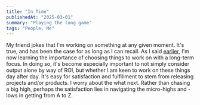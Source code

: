 ```yaml
---
title: "In Time"
publishedAt: "2025-03-01"
summary: "Playing the long game"
tags: "People, Me"
---
```


My friend jokes that I'm working on something at any given moment. It's true, and has been the case for as long as I can recall. As I said [earlier](https://adejuyigbe.com/blog/intuit), I'm now learning the importance of choosing things to work on with a long-term focus. In doing so, it's become especially important to not simply consider output alone by way of ROI, but whether I am keen to work on these things day after day. It's easy for satisfaction and fulfillment to stem from releasing projects and/or products. I worry about the what next. Rather than chasing a big high, perhaps the satisfaction lies in navigating the micro-highs and -lows in getting from A to Z.
